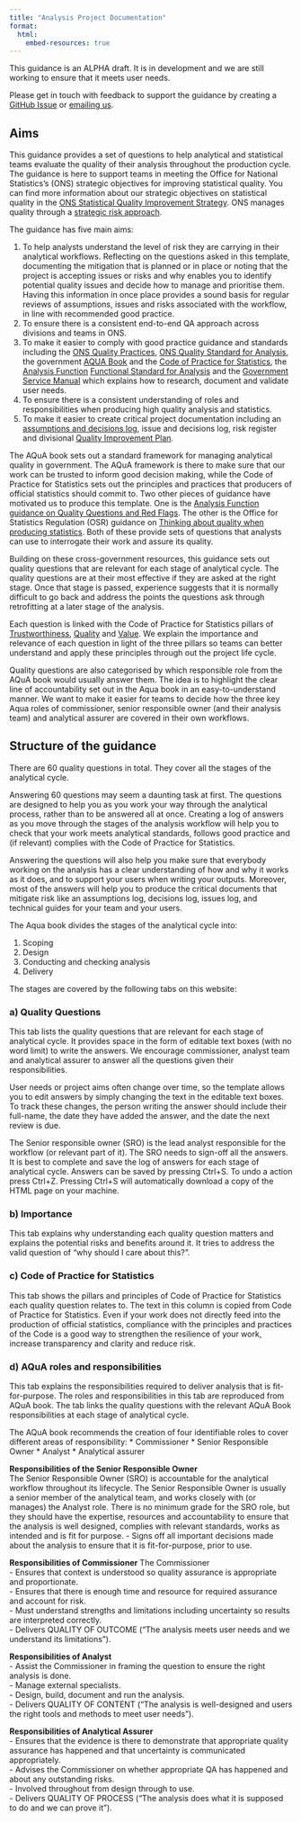 ```yaml
---
title: "Analysis Project Documentation"
format:
  html:
    embed-resources: true
---
```


::: {.callout-note collapse="false"}
This guidance is an ALPHA draft. It is in development and we are still working to ensure that it meets user needs.

Please get in touch with feedback to support the guidance by creating a [GitHub Issue](https://github.com/best-practice-and-impact/analysis_project_documentation) or [emailing us](mailto:ASAP@ons.gov.uk).
:::

## Aims

This guidance provides a set of questions to help analytical and statistical teams evaluate the quality of their analysis throughout the production cycle. The guidance is here to support teams in meeting the Office for National Statistics's (ONS) strategic objectives for improving statistical quality. You can find more information about our strategic objectives on statistical quality in the [ONS Statistical Quality Improvement Strategy](https://www.ons.gov.uk/methodology/methodologytopicsandstatisticalconcepts/qualityinofficialstatistics/onsstatisticalqualityimprovementstrategy). ONS manages quality through a [strategic risk approach](https://officenationalstatistics.sharepoint.com/sites/onswiki/SitePages/ONS_quality_management.aspx?csf=1&web=1&e=xyAJcG&cid=3da18120-8bb7-4e1f-ad34-e2793e555231).

The guidance has five main aims:  

1. To help analysts understand the level of risk they are carrying in their analytical workflows. Reflecting on the questions asked in this template, documenting the mitigation that is planned or in place or noting that the project is accepting issues or risks and why enables you to identify potential quality issues and decide how to manage and prioritise them. Having this information in once place provides a sound basis for regular reviews of assumptions, issues and risks associated with the workflow, in line with recommended good practice.
2. To ensure there is a consistent end-to-end QA approach across divisions and teams in ONS.  
3. To make it easier to comply with good practice guidance and standards including the [ONS Quality Practices](https://officenationalstatistics.sharepoint.com/sites/onswiki/SitePages/Quality-Principles.aspx?csf=1&web=1&e=FB4Q14&cid=3cc849ba-f68b-4fc2-af5c-935b82703414), [ONS Quality Standard for Analysis](https://officenationalstatistics.sharepoint.com/sites/onswiki/SitePages/Quality_Standards.aspx), the government [AQUA Book](https://assets.publishing.service.gov.uk/government/uploads/system/uploads/attachment_data/file/416478/aqua_book_final_web.pdf) and the [Code of Practice for Statistics](https://code.statisticsauthority.gov.uk/), the [Analysis Function](https://analysisfunction.civilservice.gov.uk/) [Functional Standard for Analysis](https://www.gov.uk/government/publications/government-analysis-functional-standard--2) and the [Government Service Manual](https://www.gov.uk/service-manual/user-research/start-by-learning-user-needs) which explains how to research, document and validate user needs.  
4. To ensure there is a consistent understanding of roles and responsibilities when producing high quality analysis and statistics.  
5. To make it easier to create critical project documentation including an [assumptions and decisions log](https://officenationalstatistics.sharepoint.com/:x:/r/sites/anstanpi/Modelling_Best_Practice/Resources/quality_assurance_templates/assumptions_and_decision_log_template.xlsx?d=wdfc9cdc643584edca8317e49aff8e67b&csf=1&web=1&e=4MSSwy), issue and decisions log, risk register and divisional [Quality Improvement Plan](https://officenationalstatistics.sharepoint.com/sites/onswiki/SitePages/Managing_Quality_Mechanisms.aspx).  


The AQuA book sets out a standard framework for managing analytical quality in government. The AQuA framework is there to make sure that our work can be trusted to inform good decision making, while the Code of Practice for Statistics sets out the principles and practices that producers of official statistics should commit to. Two other pieces of guidance have motivated us to produce this template. One is the [Analysis Function guidance on Quality Questions and Red Flags](https://analysisfunction.civilservice.gov.uk/policy-store/quality-questions-and-red-flags/#:~:text=The%20%27Quality%20Questions%20and%20Red,for%20National%20Statistics%20). The other is the Office for Statistics Regulation (OSR) guidance on [Thinking about quality when producing statistics](https://osr.statisticsauthority.gov.uk/publication/regulatory-guidance-thinking-about-quality-when-producing-statistics/). Both of these provide sets of questions that analysts can use to interrogate their work and assure its quality. 

Building on these cross-government resources, this guidance sets out quality questions that are relevant for each stage of analytical cycle. The quality questions are at their most effective if they are asked at the right stage. Once that stage is passed, experience suggests that it is normally difficult to go back and address the points the questions ask through retrofitting at a later stage of the analysis.  

Each question is linked with the Code of Practice for Statistics pillars of [Trustworthiness](https://code.statisticsauthority.gov.uk/the-code/trustworthiness/), [Quality](https://code.statisticsauthority.gov.uk/the-code/quality/) and [Value](https://code.statisticsauthority.gov.uk/the-code/value/). We explain the importance and relevance of each question in light of the three pillars so teams can better understand and apply these principles through out the project life cycle.  

Quality questions are also categorised by which responsible role from the AQuA book would usually answer them. The idea is to highlight the clear line of accountability set out in the Aqua book in an easy-to-understand manner. We want to make it easier for teams to decide how the three key Aqua roles of commissioner, senior responsible owner (and their analysis team) and analytical assurer are covered in their own workflows.  

## Structure of the guidance

There are 60 quality questions in total. They cover all the stages of the analytical cycle. 

Answering 60 questions may seem a daunting task at first. The questions are designed to help you as you work your way through the analytical process, rather than to be answered all at once. Creating a log of answers as you move through the stages of the analysis workflow will help you to check that your work meets analytical standards, follows good practice and (if relevant) complies with the Code of Practice for Statistics. 

Answering the questions will also help you make sure that everybody working on the analysis has a clear understanding of how and why it works as it does, and to support your users when writing your outputs. Moreover, most of the answers will help you to produce the critical documents that mitigate risk like an assumptions log, decisions log, issues log, and technical guides for your team and your users. 

The Aqua book divides the stages of the analytical cycle into:  

1) Scoping  
2) Design  
3) Conducting and checking analysis  
4) Delivery   

The stages are covered by the following tabs on this website:

### a) Quality Questions 

This tab lists the quality questions that are relevant for each stage of analytical cycle. It provides space in the form of editable text boxes (with no word limit) to write the answers. We encourage commissioner, analyst team and analytical assurer to answer all the questions given their responsibilities.

User needs or project aims often change over time, so the template allows you to edit answers by simply changing the text in the editable text boxes. To track these changes, the person writing the answer should include their full-name, the date they have added the answer, and the date the next review is due. 

The Senior responsible owner (SRO) is the lead analyst responsible for the workflow (or relevant part of it). The SRO needs to sign-off all the answers. It is best to complete and save the log of answers for each stage of analytical cycle. Answers can be saved by pressing Ctrl+S. To undo a action press Ctrl+Z. Pressing Ctrl+S will automatically download a copy of the HTML page on your machine. 

### b) Importance

This tab explains why understanding each quality question matters and explains the potential risks and benefits around it. It tries to address the valid question of "why should I care about this?".

### c) Code of Practice for Statistics

This tab shows the pillars and principles of Code of Practice for Statistics each quality question relates to. The text in this column is copied from Code of Practice for Statistics. Even if your work does not directly feed into the production of official statistics, compliance with the principles and practices of the Code is a good way to strengthen the resilience of your work, increase transparency and clarity and reduce risk.

### d) AQuA roles  and responsibilities

This tab explains the responsibilities required to deliver analysis that is fit-for-purpose. The roles and responsibilities in this tab are reproduced from AQuA book. The tab links the quality questions with the relevant AQuA Book responsibilities at each stage of analytical cycle.  

The AQuA book recommends the creation of four identifiable roles to cover different areas of responsibility:
* Commissioner
* Senior Responsible Owner
* Analyst
* Analytical assurer 

**Responsibilities of the Senior Responsible Owner**  
The Senior Responsible Owner (SRO) is accountable for the analytical workflow throughout its lifecycle. The Senior Responsible Owner is usually a senior member of the analytical team, and works closely with (or manages) the Analyst role. There is no minimum grade for the SRO role, but they should have the expertise, resources and accountability to ensure that the analysis is well designed, complies with relevant standards, works as intended and is fit for purpose.
- Signs off all important decisions made about the analysis to ensure that it is fit-for-purpose, prior to use.

**Responsibilities of Commissioner**
The Commissioner   
- Ensures that context is understood so quality assurance is appropriate and proportionate.  
- Ensures that there is enough time and resource for required assurance and account for risk.  
- Must understand strengths and limitations including uncertainty so results are interpreted correctly.  
- Delivers QUALITY OF OUTCOME ("The analysis meets user needs and we understand its limitations").

**Responsibilities of Analyst**  
- Assist the Commissioner in framing the question to ensure the right analysis is done.  
- Manage external specialists.  
- Design, build, document and run the analysis.  
- Delivers QUALITY OF CONTENT ("The analysis is well-designed and users the right tools and methods to meet user needs").

**Responsibilities of Analytical Assurer**  
- Ensures that the evidence is there to demonstrate that appropriate quality assurance has happened and that uncertainty is communicated appropriately.  
- Advises the Commissioner on whether appropriate QA has happened and about any outstanding risks.  
- Involved throughout from design through to use.  
- Delivers QUALITY OF PROCESS ("The analysis does what it is supposed to do and we can prove it").

